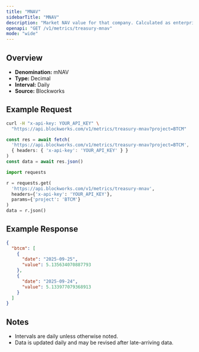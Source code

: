```yaml
---
title: "MNAV"
sidebarTitle: "MNAV"
description: "Market NAV value for that company. Calculated as enterprise value / NAV"
openapi: "GET /v1/metrics/treasury-mnav"
mode: "wide"
---
```


## Overview

- **Denomination:** mNAV
- **Type:** Decimal
- **Interval:** Daily
- **Source:** Blockworks

## Example Request

<CodeGroup>

```bash cURL
curl -H "x-api-key: YOUR_API_KEY" \
  "https://api.blockworks.com/v1/metrics/treasury-mnav?project=BTCM"
```

```typescript TypeScript
const res = await fetch(
  'https://api.blockworks.com/v1/metrics/treasury-mnav?project=BTCM',
  { headers: { 'x-api-key': 'YOUR_API_KEY' } }
)
const data = await res.json()
```

```python Python
import requests

r = requests.get(
  'https://api.blockworks.com/v1/metrics/treasury-mnav',
  headers={'x-api-key': 'YOUR_API_KEY'},
  params={'project': 'BTCM'}
)
data = r.json()
```

</CodeGroup>

## Example Response

```json
{
  "btcm": [
    {
      "date": "2025-09-25",
      "value": 5.135634070887793
    },
    {
      "date": "2025-09-24",
      "value": 5.133977079368913
    }
  ]
}
```

## Notes
- Intervals are daily unless otherwise noted.
- Data is updated daily and may be revised after late-arriving data.
